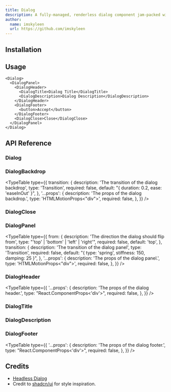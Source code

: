 ```yaml
---
title: Dialog
description: A fully-managed, renderless dialog component jam-packed with accessibility and keyboard features, perfect for building completely custom dialogs and alerts.
author:
  name: imskyleen
  url: https://github.com/imskyleen
---
```


<ComponentPreview name="demo-components-headless-dialog" />

## Installation

<ComponentInstallation name="components-headless-dialog" />

## Usage

```tsx
<Dialog>
  <DialogPanel>
    <DialogHeader>
      <DialogTitle>Dialog Title</DialogTitle>
      <DialogDescription>Dialog Description</DialogDescription>
    </DialogHeader>
    <DialogFooter>
      <button>Accept</button>
    </DialogFooter>
    <DialogClose>Close</DialogClose>
  </DialogPanel>
</Dialog>
```

## API Reference

### Dialog

<div className="flex flex-col gap-2">
<ExternalLink
  href="https://animate-ui.com/docs/primitives/headless/dialog#dialog"
  text="Animate UI API Reference - Dialog Primitive"
/>

<ExternalLink
  href="https://headlessui.com/react/dialog#dialog"
  text="Headless UI API Reference - Dialog"
/>
</div>

### DialogBackdrop

<div className="flex flex-col gap-2">
<ExternalLink
  href="https://animate-ui.com/docs/primitives/headless/dialog#dialogbackdrop"
  text="Animate UI API Reference - Dialog Backdrop Primitive"
/>

<ExternalLink
  href="https://headlessui.com/react/dialog#dialog-backdrop"
  text="Headless UI API Reference - DialogBackdrop"
/>
</div>

<TypeTable
  type={{
    transition: {
      description: 'The transition of the dialog backdrop',
      type: 'Transition',
      required: false,
      default: "{ duration: 0.2, ease: 'easeInOut' }",
    },
    '...props': {
      description: 'The props of the dialog backdrop.',
      type: 'HTMLMotionProps<"div">',
      required: false,
    },
  }}
/>

### DialogClose

<div className="flex flex-col gap-2">
<ExternalLink
  href="https://animate-ui.com/docs/primitives/headless/dialog#dialogclose"
  text="Animate UI API Reference - Dialog Close Primitive"
/>

<ExternalLink
  href="https://headlessui.com/react/dialog#dialog-close"
  text="Headless UI API Reference - DialogClose"
/>
</div>

### DialogPanel

<div className="flex flex-col gap-2">
<ExternalLink
  href="https://animate-ui.com/docs/primitives/headless/dialog#dialogpanel"
  text="Animate UI API Reference - Dialog Panel Primitive"
/>

<ExternalLink
  href="https://headlessui.com/react/dialog#dialog-panel"
  text="Headless UI API Reference - DialogPanel"
/>
</div>

<TypeTable
  type={{
    from: {
      description: 'The direction the dialog should flip from',
      type: "'top' | 'bottom' | 'left' | 'right'",
      required: false,
      default: 'top',
    },
    transition: {
      description: 'The transition of the dialog panel',
      type: 'Transition',
      required: false,
      default: "{ type: 'spring', stiffness: 150, damping: 25 }",
    },
    '...props': {
      description: 'The props of the dialog panel.',
      type: 'HTMLMotionProps<"div">',
      required: false,
    },
  }}
/>

### DialogHeader

<ExternalLink
  href="https://animate-ui.com/docs/primitives/headless/dialog#dialogheader"
  text="Animate UI API Reference - Dialog Header Primitive"
/>

<TypeTable
  type={{
    '...props': {
      description: 'The props of the dialog header.',
      type: "React.ComponentProps<'div'>",
      required: false,
    },
  }}
/>

### DialogTitle

<div className="flex flex-col gap-2">
<ExternalLink
  href="https://animate-ui.com/docs/primitives/headless/dialog#dialogtitle"
  text="Animate UI API Reference - Dialog Title Primitive"
/>

<ExternalLink
  href="https://headlessui.com/react/dialog#dialog-title"
  text="Headless UI API Reference - DialogTitle"
/>
</div>

### DialogDescription

<div className="flex flex-col gap-2">
<ExternalLink
  href="https://animate-ui.com/docs/primitives/headless/dialog#dialogdescription"
  text="Animate UI API Reference - Dialog Description Primitive"
/>

<ExternalLink
  href="https://headlessui.com/react/dialog#dialog-description"
  text="Headless UI API Reference - DialogDescription"
/>
</div>

### DialogFooter

<ExternalLink
  href="https://animate-ui.com/docs/primitives/headless/dialog#dialogfooter"
  text="Animate UI API Reference - Dialog Footer Primitive"
/>

<TypeTable
  type={{
    '...props': {
      description: 'The props of the dialog footer.',
      type: "React.ComponentProps<'div'>",
      required: false,
    },
  }}
/>

## Credits

- [Headless Dialog](https://headlessui.com/react/dialog)
- Credit to [shadcn/ui](https://ui.shadcn.com/docs/components/dialog) for style inspiration.
